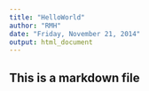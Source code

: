 ---
title: "HelloWorld"
author: "RMH"
date: "Friday, November 21, 2014"
output: html_document
---

## This is a markdown file